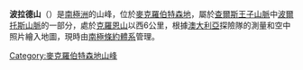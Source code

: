 {{coord|70|28|S|64|37|E|display=title}}

'''波拉德山'''（{{lang-en|Mount Pollard}}）是[[南極洲|南極洲]]的山峰，位於[[麥克羅伯特森地|麥克羅伯特森地]]，屬於[[查爾斯王子山脈|查爾斯王子山脈]]中[[波爾托斯山脈|波爾托斯山脈]]的一部分，處於[[克羅恩山|克羅恩山]]以西6公里，根據[[澳大利亞|澳大利亞]]探險隊的測量和空中照片繪入地圖，現時由[[南極條約體系|南極條約體系]]管理。

{{DEFAULTSORT:Mount Pollard}}
[[Category:麥克羅伯特森地山峰|Category:麥克羅伯特森地山峰]]


{{MacRobertsonLand-geo-stub}}
